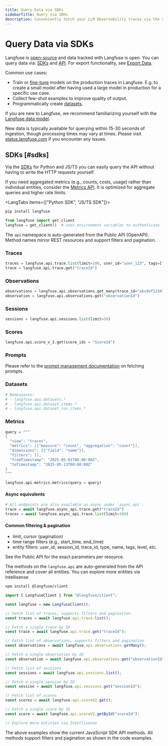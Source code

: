 ```yaml
---
title: Query Data via SDKs
sidebarTitle: Query via SDKs
description: Conveniently fetch your LLM Observability traces via the SDKs for few-shotting, fine-tuning or further analysis.
---
```


# Query Data via SDKs

Langfuse is [open-source](/open-source) and data tracked with Langfuse is open. You can query data via: [SDKs](#sdks) and [API](#api). For export functionality, see [Export Data](/docs/api-and-data-platform/overview).

Common use cases:

- Train or [fine-tune](/docs/fine-tuning) models on the production traces in Langfuse. E.g. to create a small model after having used a large model in production for a specific use case.
- Collect few-shot examples to improve quality of output.
- Programmatically create [datasets](/docs/evaluation/features/datasets).

If you are new to Langfuse, we recommend familiarizing yourself with the [Langfuse data model](/docs/tracing-data-model).

<Callout type="info">

New data is typically available for querying within 15-30 seconds of ingestion, though processing times may vary at times. Please visit [status.langfuse.com](https://status.langfuse.com) if you encounter any issues.

</Callout>

## SDKs [#sdks]

Via the [SDKs](/docs/sdk/overview) for Python and JS/TS you can easily query the API without having to write the HTTP requests yourself.

<Callout type="info">

If you need aggregated metrics (e.g., counts, costs, usage) rather than individual entities, consider the [Metrics API](/docs/metrics/features/metrics-api). It is optimized for aggregate queries and higher rate limits.

</Callout>

<LangTabs items={["Python SDK", "JS/TS SDK"]}>
<Tab title="Python SDK">

```bash
pip install langfuse
```

```python
from langfuse import get_client
langfuse = get_client()  # uses environment variables to authenticate
```

The `api` namespace is auto-generated from the Public API (OpenAPI). Method names mirror REST resources and support filters and pagination.

### Traces

```python
traces = langfuse.api.trace.list(limit=100, user_id="user_123", tags=["production"])  # pagination via cursor
trace = langfuse.api.trace.get("traceId")
```

### Observations

```python
observations = langfuse.api.observations.get_many(trace_id="abcdef1234", type="GENERATION", limit=100)
observation = langfuse.api.observations.get("observationId")
```

### Sessions

```python
sessions = langfuse.api.sessions.list(limit=50)
```

### Scores

```python
langfuse.api.score_v_2.get(score_ids = "ScoreId")
```

### Prompts

Please refer to the [prompt management documentation](/docs/prompt-management/get-started) on fetching prompts.

### Datasets

```python
# Namespaces:
# - langfuse.api.datasets.*
# - langfuse.api.dataset_items.*
# - langfuse.api.dataset_run_items.*
```

### Metrics

```python
query = """
{
  "view": "traces",
  "metrics": [{"measure": "count", "aggregation": "count"}],
  "dimensions": [{"field": "name"}],
  "filters": [],
  "fromTimestamp": "2025-05-01T00:00:00Z",
  "toTimestamp": "2025-05-13T00:00:00Z"
}
"""

langfuse.api.metrics.metrics(query = query)
```

#### Async equivalents

```python
# All endpoints are also available as async under `async_api`:
trace = await langfuse.async_api.trace.get("traceId")
traces = await langfuse.async_api.trace.list(limit=100)
```

#### Common filtering & pagination

- limit, cursor (pagination)
- time range filters (e.g., start_time, end_time)
- entity filters: user_id, session_id, trace_id, type, name, tags, level, etc.

See the Public API for the exact parameters per resource.

</Tab>
<Tab title="JS/TS SDK">

<Callout type="info">

The methods on the `langfuse.api` are auto-generated from the API reference and cover all entities. You can explore more entities via Intellisense

</Callout>

```bash
npm install @langfuse/client
```

```ts
import { LangfuseClient } from "@langfuse/client";

const langfuse = new LangfuseClient();

// Fetch list of traces, supports filters and pagination
const traces = await langfuse.api.trace.list();

// Fetch a single trace by ID
const trace = await langfuse.api.trace.get("traceId");

// Fetch list of observations, supports filters and pagination
const observations = await langfuse.api.observations.getMany();

// Fetch a single observation by ID
const observation = await langfuse.api.observations.get("observationId");

// Fetch list of sessions
const sessions = await langfuse.api.sessions.list();

// Fetch a single session by ID
const session = await langfuse.api.sessions.get("sessionId");

// Fetch list of scores
const scores = await langfuse.api.scoreV2.get();

// Fetch a single score by ID
const score = await langfuse.api.scoreV2.getById("scoreId");

// Explore more entities via Intellisense
```

The above examples show the current JavaScript SDK API methods. All methods support filters and pagination as shown in the code examples.

</Tab>
</LangTabs>

